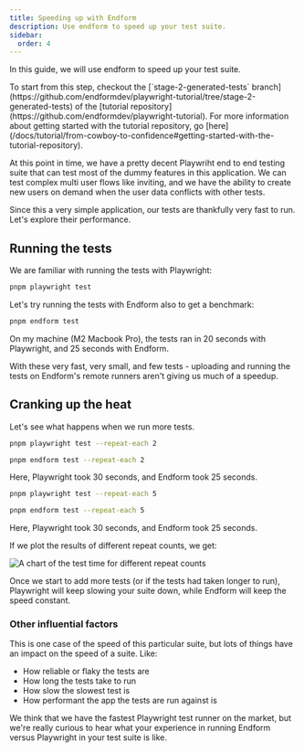 ```yaml
---
title: Speeding up with Endform
description: Use endform to speed up your test suite.
sidebar:
  order: 4
---
```



In this guide, we will use endform to speed up your test suite.

<Aside>
To start from this step, checkout the [`stage-2-generated-tests` branch](https://github.com/endformdev/playwright-tutorial/tree/stage-2-generated-tests) of the [tutorial repository](https://github.com/endformdev/playwright-tutorial).
For more information about getting started with the tutorial repository, go [here](/docs/tutorial/from-cowboy-to-confidence#getting-started-with-the-tutorial-repository).
</Aside>

At this point in time, we have a pretty decent Playwriht end to end testing suite that can test most of the dummy features in this application.
We can test complex multi user flows like inviting, and we have the ability to create new users on demand when the user data conflicts with other tests.

Since this a very simple application, our tests are thankfully very fast to run. Let's explore their performance.

## Running the tests

We are familiar with running the tests with Playwright:

```bash
pnpm playwright test
```

Let's try running the tests with Endform also to get a benchmark:

```bash
pnpm endform test
```

On my machine (M2 Macbook Pro), the tests ran in 20 seconds with Playwright, and 25 seconds with Endform.

With these very fast, very small, and few tests - uploading and running the tests on Endform's remote runners aren't giving us much of a speedup.

## Cranking up the heat

Let's see what happens when we run more tests.

```bash
pnpm playwright test --repeat-each 2
```

```bash
pnpm endform test --repeat-each 2
```

Here, Playwright took 30 seconds, and Endform took 25 seconds.

```bash
pnpm playwright test --repeat-each 5
```

```bash
pnpm endform test --repeat-each 5
```

Here, Playwright took 30 seconds, and Endform took 25 seconds.

If we plot the results of different repeat counts, we get:

<Image src={TestTimeChart} alt="A chart of the test time for different repeat counts" width={600} />

Once we start to add more tests (or if the tests had taken longer to run), Playwright will keep slowing your suite down,
while Endform will keep the speed constant.

### Other influential factors

This is one case of the speed of this particular suite, but lots of things have an impact on the speed of a suite.
Like:

- How reliable or flaky the tests are
- How long the tests take to run
- How slow the slowest test is
- How performant the app the tests are run against is

We think that we have the fastest Playwright test runner on the market, but we're really curious to hear what your experience in running Endform versus Playwright in your test suite is like.